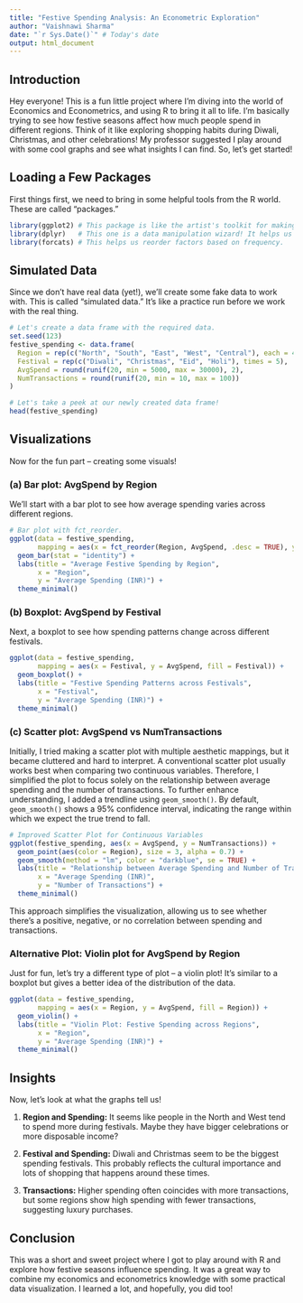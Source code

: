 ---
title: "Festive Spending Analysis: An Econometric Exploration"
author: "Vaishnawi Sharma"
date: "`r Sys.Date()`" # Today's date
output: html_document
---

## Introduction

Hey everyone! This is a fun little project where I'm diving into the world of Economics and Econometrics, and using R to bring it all to life. I'm basically trying to see how festive seasons affect how much people spend in different regions. Think of it like exploring shopping habits during Diwali, Christmas, and other celebrations! My professor suggested I play around with some cool graphs and see what insights I can find. So, let's get started!

## Loading a Few Packages

First things first, we need to bring in some helpful tools from the R world. These are called "packages."

```{r}
library(ggplot2) # This package is like the artist's toolkit for making beautiful graphs. We'll use it for our visualizations.
library(dplyr)   # This one is a data manipulation wizard! It helps us wrangle and organize our data.
library(forcats) # This helps us reorder factors based on frequency.
```

## Simulated Data

Since we don't have real data (yet!), we'll create some fake data to work with. This is called "simulated data." It's like a practice run before we work with the real thing.

```{r}
# Let's create a data frame with the required data.
set.seed(123)
festive_spending <- data.frame(
  Region = rep(c("North", "South", "East", "West", "Central"), each = 4),
  Festival = rep(c("Diwali", "Christmas", "Eid", "Holi"), times = 5),
  AvgSpend = round(runif(20, min = 5000, max = 30000), 2),
  NumTransactions = round(runif(20, min = 10, max = 100))
)

# Let's take a peek at our newly created data frame!
head(festive_spending)
```

## Visualizations

Now for the fun part – creating some visuals!

### (a) Bar plot: AvgSpend by Region

We'll start with a bar plot to see how average spending varies across different regions.

```{r}
# Bar plot with fct_reorder.
ggplot(data = festive_spending, 
       mapping = aes(x = fct_reorder(Region, AvgSpend, .desc = TRUE), y = AvgSpend, fill = Region)) +
  geom_bar(stat = "identity") +
  labs(title = "Average Festive Spending by Region",
       x = "Region",
       y = "Average Spending (INR)") +
  theme_minimal()
```

### (b) Boxplot: AvgSpend by Festival

Next, a boxplot to see how spending patterns change across different festivals.

```{r}
ggplot(data = festive_spending, 
       mapping = aes(x = Festival, y = AvgSpend, fill = Festival)) +
  geom_boxplot() +
  labs(title = "Festive Spending Patterns across Festivals",
       x = "Festival",
       y = "Average Spending (INR)") +
  theme_minimal()
```

### (c) Scatter plot: AvgSpend vs NumTransactions

Initially, I tried making a scatter plot with multiple aesthetic mappings, but it became cluttered and hard to interpret. A conventional scatter plot usually works best when comparing two continuous variables. Therefore, I simplified the plot to focus solely on the relationship between average spending and the number of transactions. To further enhance understanding, I added a trendline using `geom_smooth()`. By default, `geom_smooth()` shows a 95% confidence interval, indicating the range within which we expect the true trend to fall.

```{r}
# Improved Scatter Plot for Continuous Variables
ggplot(festive_spending, aes(x = AvgSpend, y = NumTransactions)) +
  geom_point(aes(color = Region), size = 3, alpha = 0.7) +
  geom_smooth(method = "lm", color = "darkblue", se = TRUE) +
  labs(title = "Relationship between Average Spending and Number of Transactions",
       x = "Average Spending (INR)",
       y = "Number of Transactions") +
  theme_minimal()
```

This approach simplifies the visualization, allowing us to see whether there's a positive, negative, or no correlation between spending and transactions.

### Alternative Plot: Violin plot for AvgSpend by Region

Just for fun, let's try a different type of plot – a violin plot! It's similar to a boxplot but gives a better idea of the distribution of the data.

```{r}
ggplot(data = festive_spending,
       mapping = aes(x = Region, y = AvgSpend, fill = Region)) +
  geom_violin() +
  labs(title = "Violin Plot: Festive Spending across Regions",
       x = "Region",
       y = "Average Spending (INR)") +
  theme_minimal()
```

## Insights

Now, let's look at what the graphs tell us!

1. **Region and Spending:** It seems like people in the North and West tend to spend more during festivals. Maybe they have bigger celebrations or more disposable income?

2. **Festival and Spending:** Diwali and Christmas seem to be the biggest spending festivals. This probably reflects the cultural importance and lots of shopping that happens around these times.

3. **Transactions:** Higher spending often coincides with more transactions, but some regions show high spending with fewer transactions, suggesting luxury purchases.

## Conclusion

This was a short and sweet project where I got to play around with R and explore how festive seasons influence spending. It was a great way to combine my economics and econometrics knowledge with some practical data visualization. I learned a lot, and hopefully, you did too!

